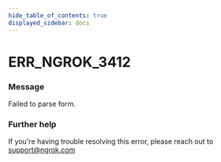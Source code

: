 ```yaml
---
hide_table_of_contents: true
displayed_sidebar: docs
---
```



# ERR_NGROK_3412

### Message
Failed to parse form.

<ErrorDetails error='err_ngrok_3412' />


### Further help
If you're having trouble resolving this error, please reach out to [support@ngrok.com](mailto:support@ngrok.com?subject=Help%20with%20ERR_NGROK_3412)

